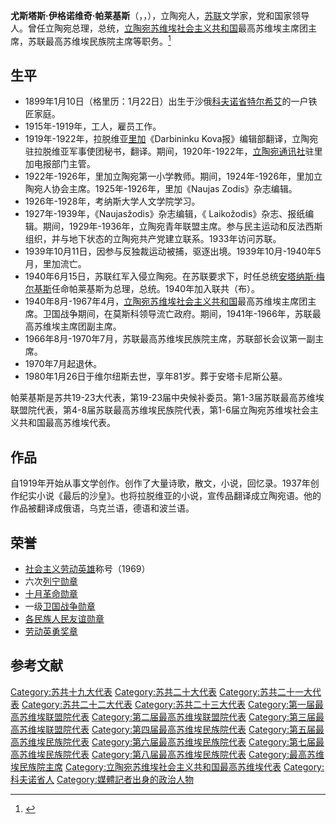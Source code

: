 {{Infobox officeholder
|original_name  = Ю́стас Игнович Пале́цкис 
|name           = 尤斯塔斯·伊格诺维奇·帕莱基斯
|image          = Justas Paleckis 1961c.jpg
|office         = [[立陶宛|立陶宛]]总理
|term_start     = 1940年6月17日
|term_end       = 1940年6月24日
|predecessor    = [[安塔纳斯·梅尔基斯|安塔纳斯·梅尔基斯]]
|successor      = [[文卡斯·克里维|文卡斯·克里维]]
|office1         = [[立陶宛|立陶宛]]总统
|term_start1     = 1940年6月17日
|term_end1       = 1940年8月25日
|predecessor1    = [[安塔纳斯·梅尔基斯|安塔纳斯·梅尔基斯]]
|successor1      = 立陶宛并入苏联，职位取消
|office2         = [[立陶宛苏维埃社会主义共和国|立陶宛苏维埃社会主义共和国]]最高苏维埃主席团主席
|term_start2     = 1940年8月25日
|term_end2       = 1967年4月14日
|predecessor2    = 职位设立
|successor2      = [[莫蒂胡斯·萨马斯卡斯|莫蒂胡斯·萨马斯卡斯]]
|office3         = [[苏联最高苏维埃民族院|苏联最高苏维埃民族院]]主席
|term_start3     = 1966年8月2日
|term_end3       = 1970年7月14日
|predecessor3    = [[雅尼斯·沃尔德玛罗维奇·佩维|雅尼斯·沃尔德玛罗维奇·佩维]]
|successor3      = [[亚德加尔·萨迪科夫娜·纳斯里丁诺娃|亚德加尔·萨迪科夫娜·纳斯里丁诺娃]]
|birth_date     = {{OldStyleDate|1899年|1月22日|1月10日}}
|birth_place    = {{Russian Empire}}[[科夫诺省|科夫诺省]][[特尔希艾|特尔希艾]]
|death_date     = {{Death date and age|1980|1|26|1899|1|22}}
|death_place    = {{URS}}维尔纽斯
|party          = [[苏联共产党|苏联共产党]]
|nationality   =  {{Russian Empire}}（1899－1917）<br>{{LTU}}（1919-1940）<br>{{URS}}（1940－1980）
|occupation     =  文学家
|awards={{{!}} style="background:transparent"
{{!}}{{社会主义劳动英雄}} 
{{!}}-
{{!}}{{列宁勋章}}{{!!}}{{列宁勋章}}{{!!}}{{列宁勋章}}{{!!}}{{列宁勋章}}
{{!}}-
{{!}}{{列宁勋章}}{{!!}}{{列宁勋章}}{{!!}}{{十月革命勋章}}{{!!}}{{一级卫国战争勋章}}
{{!}}-
{{!}}{{各族人民友谊勋章}}{{!!}}{{劳动英勇奖章}}
{{!}}}
}}
'''尤斯塔斯·伊格诺维奇·帕莱基斯'''（{{lang-ru|'''Ю́стас Игнович Пале́цкис '''}}，{{lang-lt|'''Justas Paleckis'''}}，{{bd|1899年|1月10日（格里历：1月22日）|1980年|1月26日}}），立陶宛人，[[苏联|苏联]]文学家，党和国家领导人。曾任立陶宛总理，总统，[[立陶宛苏维埃社会主义共和国|立陶宛苏维埃社会主义共和国]]最高苏维埃主席团主席，苏联最高苏维埃民族院主席等职务。<ref>{{Cite web|title=Справочник по истории Коммунистической партии и Советского Союза 1898 - 1991|url=http://knowbysight.info/PPP/05605.asp|access-date=2020-12-13|archive-date=2022-05-01|archive-url=https://web.archive.org/web/20220501064531/http://www.knowbysight.info/PPP/05605.asp}}</ref>

== 生平 ==
* 1899年1月10日（格里历：1月22日）出生于沙俄[[科夫诺省|科夫诺省]][[特尔希艾|特尔希艾]]的一户铁匠家庭。
* 1915年-1919年，工人，雇员工作。
* 1919年-1922年，拉脱维亚[[里加|里加]]《Darbininku Kova报》编辑部翻译，立陶宛驻拉脱维亚军事使团秘书，翻译。期间，1920年-1922年，[[立陶宛通讯社|立陶宛通讯社]]驻里加电报部门主管。
* 1922年-1926年，里加立陶宛第一小学教师。期间，1924年-1926年，里加立陶宛人协会主席。1925年-1926年，里加《Naujas Zodis》杂志编辑。
* 1926年-1928年，考纳斯大学人文学院学习。
* 1927年-1939年，《Naujasžodis》杂志编辑，《 Laikožodis》杂志、报纸编辑。期间，1929年-1936年，立陶宛青年联盟主席。参与民主运动和反法西斯组织，并与地下状态的立陶宛共产党建立联系。1933年访问苏联。
* 1939年10月11日，因参与反独裁运动被捕，驱逐出境。1939年10月-1940年5月，里加流亡。
* 1940年6月15日，苏联红军入侵立陶宛。在苏联要求下，时任总统[[安塔纳斯·梅尔基斯|安塔纳斯·梅尔基斯]]任命帕莱基斯为总理，总统。1940年加入联共（布）。
* 1940年8月-1967年4月，[[立陶宛苏维埃社会主义共和国|立陶宛苏维埃社会主义共和国]]最高苏维埃主席团主席。卫国战争期间，在莫斯科领导流亡政府。期间，1941年-1966年，苏联最高苏维埃主席团副主席。
* 1966年8月-1970年7月，苏联最高苏维埃民族院主席，苏联部长会议第一副主席。
* 1970年7月起退休。
* 1980年1月26日于维尔纽斯去世，享年81岁。葬于安塔卡尼斯公墓。
帕莱基斯是苏共19-23大代表，第19-23届中央候补委员。第1-3届苏联最高苏维埃联盟院代表，第4-8届苏联最高苏维埃民族院代表，第1-6届立陶宛苏维埃社会主义共和国最高苏维埃代表。

== 作品 ==
自1919年开始从事文学创作。创作了大量诗歌，散文，小说，回忆录。1937年创作纪实小说《最后的沙皇》。也将拉脱维亚的小说，宣传品翻译成立陶宛语。他的作品被翻译成俄语，乌克兰语，德语和波兰语。

== 荣誉 ==
* [[社会主义劳动英雄|社会主义劳动英雄]]称号（1969）
* 六次[[列宁勋章|列宁勋章]]
* [[十月革命勋章|十月革命勋章]]
* 一级[[卫国战争勋章|卫国战争勋章]]
* [[各民族人民友谊勋章|各民族人民友谊勋章]]
* [[劳动英勇奖章|劳动英勇奖章]]

== 参考文献 ==
{{Reflist}}
[[Category:苏共十九大代表|Category:苏共十九大代表]]
[[Category:苏共二十大代表|Category:苏共二十大代表]]
[[Category:苏共二十一大代表|Category:苏共二十一大代表]]
[[Category:苏共二十二大代表|Category:苏共二十二大代表]]
[[Category:苏共二十三大代表|Category:苏共二十三大代表]]
[[Category:第一届最高苏维埃联盟院代表|Category:第一届最高苏维埃联盟院代表]]
[[Category:第二届最高苏维埃联盟院代表|Category:第二届最高苏维埃联盟院代表]]
[[Category:第三届最高苏维埃联盟院代表|Category:第三届最高苏维埃联盟院代表]]
[[Category:第四届最高苏维埃民族院代表|Category:第四届最高苏维埃民族院代表]]
[[Category:第五届最高苏维埃民族院代表|Category:第五届最高苏维埃民族院代表]]
[[Category:第六届最高苏维埃民族院代表|Category:第六届最高苏维埃民族院代表]]
[[Category:第七届最高苏维埃民族院代表|Category:第七届最高苏维埃民族院代表]]
[[Category:第八届最高苏维埃民族院代表|Category:第八届最高苏维埃民族院代表]]
[[Category:最高苏维埃民族院主席|Category:最高苏维埃民族院主席]]
[[Category:立陶宛苏维埃社会主义共和国最高苏维埃代表|Category:立陶宛苏维埃社会主义共和国最高苏维埃代表]]
[[Category:科夫诺省人|Category:科夫诺省人]]
[[Category:媒體記者出身的政治人物|Category:媒體記者出身的政治人物]]